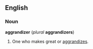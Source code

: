==English==
===Noun===
'''aggrandizer''' (''plural'' '''aggrandizers''')
#One who makes great or [[aggrandize]]s.